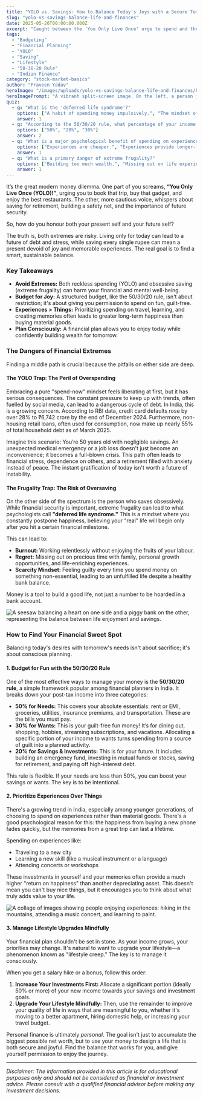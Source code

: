 ```yaml
---
title: "YOLO vs. Savings: How to Balance Today's Joys with a Secure Tomorrow"
slug: "yolo-vs-savings-balance-life-and-finances"
date: 2025-05-26T00:00:00.000Z
excerpt: "Caught between the 'You Only Live Once' urge to spend and the pressure to save? This practical guide for Indians explores how to find a healthy financial balance, enjoy life now, and build a comfortable tomorrow without regret."
tags:
  - "Budgeting"
  - "Financial Planning"
  - "YOLO"
  - "Saving"
  - "Lifestyle"
  - "50-30-20 Rule"
  - "Indian Finance"
category: "stock-market-basics"
author: "Praveen Yadav"
heroImage: "/images/uploads/yolo-vs-savings-balance-life-and-finances/hero-image.jpg"
heroImagePrompt: "A vibrant split-screen image. On the left, a person joyfully throws confetti, symbolizing 'YOLO'. On the right, a hand carefully places a coin into a growing piggy bank, symbolizing savings. The two sides blend in the middle, representing a balanced financial life."
quiz:
  - q: "What is the 'deferred life syndrome'?"
    options: ["A habit of spending money impulsively.", "The mindset of constantly postponing happiness for a future goal.", "A strategy for early retirement."]
    answer: 1
  - q: "According to the 50/30/20 rule, what percentage of your income should be allocated to 'wants'?"
    options: ["50%", "20%", "30%"]
    answer: 2
  - q: "What is a major psychological benefit of spending on experiences over material goods?"
    options: ["Experiences are cheaper.", "Experiences provide longer-lasting happiness and memories.", "Material goods depreciate in value."]
    answer: 1
  - q: "What is a primary danger of extreme frugality?"
    options: ["Building too much wealth.", "Missing out on life experiences and potential burnout.", "Having too much money in a savings account."]
    answer: 1
---
```


It’s the great modern money dilemma. One part of you screams, **“You Only Live Once (YOLO)!”**, urging you to book that trip, buy that gadget, and enjoy the best restaurants. The other, more cautious voice, whispers about saving for retirement, building a safety net, and the importance of future security.

So, how do you honour both your present self and your future self?

The truth is, both extremes are risky. Living only for today can lead to a future of debt and stress, while saving every single rupee can mean a present devoid of joy and memorable experiences. The real goal is to find a smart, sustainable balance.

### Key Takeaways

*   **Avoid Extremes:** Both reckless spending (YOLO) and obsessive saving (extreme frugality) can harm your financial and mental well-being.
*   **Budget for Joy:** A structured budget, like the 50/30/20 rule, isn't about restriction; it's about giving you permission to spend on fun, guilt-free.
*   **Experiences > Things:** Prioritizing spending on travel, learning, and creating memories often leads to greater long-term happiness than buying material goods.
*   **Plan Consciously:** A financial plan allows you to enjoy today while confidently building wealth for tomorrow.

### The Dangers of Financial Extremes

Finding a middle path is crucial because the pitfalls on either side are deep.

#### The YOLO Trap: The Peril of Overspending

Embracing a pure "spend-now" mindset feels liberating at first, but it has serious consequences. The constant pressure to keep up with trends, often fuelled by social media, can lead to a dangerous cycle of debt. In India, this is a growing concern. According to RBI data, credit card defaults rose by over 28% to ₹6,742 crore by the end of December 2024. Furthermore, non-housing retail loans, often used for consumption, now make up nearly 55% of total household debt as of March 2025.

Imagine this scenario: You’re 50 years old with negligible savings. An unexpected medical emergency or a job loss doesn't just become an inconvenience; it becomes a full-blown crisis. This path often leads to financial stress, dependence on others, and a retirement filled with anxiety instead of peace. The instant gratification of today isn't worth a future of instability.

#### The Frugality Trap: The Risk of Oversaving

On the other side of the spectrum is the person who saves obsessively. While financial security is important, extreme frugality can lead to what psychologists call **"deferred life syndrome."** This is a mindset where you constantly postpone happiness, believing your "real" life will begin only after you hit a certain financial milestone.

This can lead to:
*   **Burnout:** Working relentlessly without enjoying the fruits of your labour.
*   **Regret:** Missing out on precious time with family, personal growth opportunities, and life-enriching experiences.
*   **Scarcity Mindset:** Feeling guilty every time you spend money on something non-essential, leading to an unfulfilled life despite a healthy bank balance.

Money is a tool to build a good life, not just a number to be hoarded in a bank account.

![A seesaw balancing a heart on one side and a piggy bank on the other, representing the balance between life enjoyment and savings.](/images/uploads/yolo-vs-savings-balance-life-and-finances/balance-enjoyment-savings.png)

### How to Find Your Financial Sweet Spot

Balancing today's desires with tomorrow's needs isn't about sacrifice; it's about conscious planning.

#### 1. Budget for Fun with the 50/30/20 Rule

One of the most effective ways to manage your money is the **50/30/20 rule**, a simple framework popular among financial planners in India. It breaks down your post-tax income into three categories:

*   **50% for Needs:** This covers your absolute essentials: rent or EMI, groceries, utilities, insurance premiums, and transportation. These are the bills you must pay.
*   **30% for Wants:** This is your guilt-free fun money! It’s for dining out, shopping, hobbies, streaming subscriptions, and vacations. Allocating a specific portion of your income to wants turns spending from a source of guilt into a planned activity.
*   **20% for Savings & Investments:** This is for your future. It includes building an emergency fund, investing in mutual funds or stocks, saving for retirement, and paying off high-interest debt.

This rule is flexible. If your needs are less than 50%, you can boost your savings or wants. The key is to be intentional.

#### 2. Prioritize Experiences Over Things

There's a growing trend in India, especially among younger generations, of choosing to spend on experiences rather than material goods. There's a good psychological reason for this: the happiness from buying a new phone fades quickly, but the memories from a great trip can last a lifetime.

Spending on experiences like:
*   Traveling to a new city
*   Learning a new skill (like a musical instrument or a language)
*   Attending concerts or workshops

These investments in yourself and your memories often provide a much higher "return on happiness" than another depreciating asset. This doesn't mean you can't buy nice things, but it encourages you to think about what truly adds value to your life.

![A collage of images showing people enjoying experiences: hiking in the mountains, attending a music concert, and learning to paint.](/images/uploads/yolo-vs-savings-balance-life-and-finances/experiences-over-things.png)

#### 3. Manage Lifestyle Upgrades Mindfully

Your financial plan shouldn't be set in stone. As your income grows, your priorities may change. It's natural to want to upgrade your lifestyle—a phenomenon known as "lifestyle creep." The key is to manage it consciously.

When you get a salary hike or a bonus, follow this order:
1.  **Increase Your Investments First:** Allocate a significant portion (ideally 50% or more) of your new income towards your savings and investment goals.
2.  **Upgrade Your Lifestyle Mindfully:** Then, use the remainder to improve your quality of life in ways that are meaningful to you, whether it's moving to a better apartment, hiring domestic help, or increasing your travel budget.

Personal finance is ultimately *personal*. The goal isn't just to accumulate the biggest possible net worth, but to use your money to design a life that is both secure and joyful. Find the balance that works for you, and give yourself permission to enjoy the journey.

***

*Disclaimer: The information provided in this article is for educational purposes only and should not be considered as financial or investment advice. Please consult with a qualified financial advisor before making any investment decisions.*